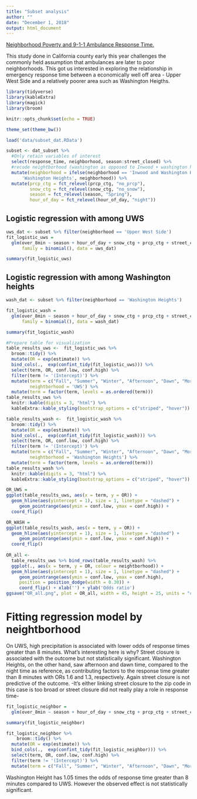 ```yaml
---
title: "Subset analysis"
author: ""
date: "December 1, 2018"
output: html_document
---
```



<a href = "https://www.ncbi.nlm.nih.gov/pubmed/29381111">Neighborhood Poverty and 9-1-1 Ambulance Response Time.</a>

This study done in California county early this year challenges the commonly held assumption that ambulances are later to poor neighborhoods. This got us interested in exploring the relationship in emergency response time between a economically well off area - Upper West Side and a relatively poorer area such as Washington Heigths. 



```r
library(tidyverse)
library(kableExtra)
library(magick)
library(broom)

knitr::opts_chunk$set(echo = TRUE)

theme_set(theme_bw())
```

```r
load('data/subset_dat.RData') 

subset <- dat_subset %>% 
  #Only retain variables of interest
  select(response_time, neighborhood, season:street_closed) %>% 
  #recode neightborhood (washington as opposed to Inwood + washington heights)
  mutate(neighborhood = ifelse(neighborhood == 'Inwood and Washington Heights',
      'Washington Heights', neighborhood)) %>% 
  mutate(prcp_ctg = fct_relevel(prcp_ctg, "no_prcp"),
         snow_ctg = fct_relevel(snow_ctg, "no_snow"),
         season = fct_relevel(season, "Spring"),
         hour_of_day = fct_relevel(hour_of_day, "night"))
```

## Logistic regression with among UWS
```r
uws_dat <- subset %>% filter(neighborhood == 'Upper West Side')
fit_logistic_uws =
  glm(over_8min ~ season + hour_of_day + snow_ctg + prcp_ctg + street_closed, 
      family = binomial(), data = uws_dat)

summary(fit_logistic_uws)
```

## Logistic regression with among Washington heights
```r
wash_dat <- subset %>% filter(neighborhood == 'Washington Heights')

fit_logistic_wash =
  glm(over_8min ~ season + hour_of_day + snow_ctg + prcp_ctg + street_closed, 
      family = binomial(), data = wash_dat)

summary(fit_logistic_wash)
```


```r
#Prepare table for visualization
table_results_uws <-  fit_logistic_uws %>% 
  broom::tidy() %>% 
  mutate(OR = exp(estimate)) %>%
  bind_cols(.,  exp(confint_tidy(fit_logistic_uws))) %>% 
  select(term, OR, conf.low, conf.high) %>% 
  filter(term != '(Intercept)') %>% 
  mutate(term = c("Fall", "Summer", "Winter", "Afternoon", "Dawn", "Morning", "snow 50+", "snow 50-", "prcp 25+", "prcp 25-", "Street closed"),
         neightborhood = 'UWS') %>% 
  mutate(term = factor(term, levels = as.ordered(term)))
table_results_uws %>% 
  knitr::kable(digits = 3, "html") %>% 
  kableExtra::kable_styling(bootstrap_options = c("striped", "hover"))

```

```r
table_results_wash <-  fit_logistic_wash %>% 
  broom::tidy() %>% 
  mutate(OR = exp(estimate)) %>%
  bind_cols(.,  exp(confint_tidy(fit_logistic_wash))) %>% 
  select(term, OR, conf.low, conf.high) %>% 
  filter(term != '(Intercept)') %>% 
  mutate(term = c("Fall", "Summer", "Winter", "Afternoon", "Dawn", "Morning", "snow 50+", "snow 50-", "prcp 25+", "prcp 25-", "Street closed"),
         neightborhood = 'Washington Heights') %>% 
  mutate(term = factor(term, levels = as.ordered(term)))
table_results_wash %>% 
  knitr::kable(digits = 3, "html") %>% 
  kableExtra::kable_styling(bootstrap_options = c("striped", "hover"))
```


```r
OR_UWS =
ggplot(table_results_uws, aes(x = term, y = OR)) +
  geom_hline(aes(yintercept = 1), size = 1, linetype = "dashed") +
     geom_pointrange(aes(ymin = conf.low, ymax = conf.high)) +
  coord_flip()

OR_WASH =
ggplot(table_results_wash, aes(x = term, y = OR)) +
  geom_hline(aes(yintercept = 1), size = 1, linetype = "dashed") +
     geom_pointrange(aes(ymin = conf.low, ymax = conf.high)) +
  coord_flip()
  
OR_all <- 
  table_results_uws %>% bind_rows(table_results_wash) %>% 
  ggplot(., aes(x = term, y = OR, colour = neightborhood)) +
  geom_hline(aes(yintercept = 1), size = 1, linetype = "dashed") +
     geom_pointrange(aes(ymin = conf.low, ymax = conf.high), 
     position = position_dodge(width = 0.30)) +
     coord_flip() + xlab('') + ylab('Odds ratio') 
ggsave("OR_all.png", plot = OR_all, width = 45, height = 25, units = "cm")
```

# Fitting regression model by neightborhood
On UWS, high precipitation is associated with lower odds of response times greater than 8 minutes. What's interesting here is why? Street closure is associated with the outcome but not statistically significant.
Washington Heights, on the other hand, saw afternoon and dawn time, compared to the night time as reference, as contributing factors to the response time greater than 8 minutes with ORs 1.6 and 1.3, respectively. Again street closure is not predictive of the outcome. 
-It's either linking street closure to the zip code in this case is too broad or street closure did not really play a role in response time- 


```r
fit_logistic_neighbor =
  glm(over_8min ~ season + hour_of_day + snow_ctg + prcp_ctg + street_closed + neighborhood, family = binomial(), data = subset)

summary(fit_logistic_neighbor)

fit_logistic_neighbor %>% 
    broom::tidy() %>% 
  mutate(OR = exp(estimate)) %>%
  bind_cols(.,  exp(confint_tidy(fit_logistic_neighbor))) %>% 
  select(term, OR, conf.low, conf.high) %>% 
  filter(term != '(Intercept)') %>% 
  mutate(term = c("Fall", "Summer", "Winter", "Afternoon", "Dawn", "Morning", "snow 50+", "snow 50-", "prcp 25+", "prcp 25-", "Street closed", "Washington Heights"))

```
Washington Height has 1.05 times the odds of response time greater than 8 minutes compared to UWS. However the observed effect is not statistically significant.

